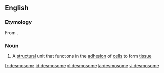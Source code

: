 ==English==
===Etymology===
From {{etyl|grc|en}} {{m|grc|δεσμός||link, connection}} {{suffix||some|lang=en}}.
===Noun===
{{wikipedia}}
{{en-noun}}

# {{context|biology|lang=en}} A [[structural]] unit that functions in the [[adhesion]] of [[cell]]s to form [[tissue]]

[[fr:desmosome]]
[[id:desmosome]]
[[pl:desmosome]]
[[ta:desmosome]]
[[vi:desmosome]]